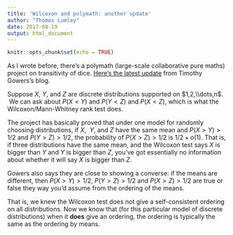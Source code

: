 ```yaml
---
title: 'Wilcoxon and polymath: another update'
author: "Thomas Lumley"
date: 2017-08-19
output: html_document
---
```


```r
knitr::opts_chunk$set(echo = TRUE)
```

As I wrote before, there’s a polymath (large-scale collaborative pure maths) project on transitivity of dice. [Here’s the latest update](https://gowers.wordpress.com/2017/07/25/intransitive-dice-vi-sketch-proof-of-the-main-conjecture-for-the-balanced-sequences-model/#more-6318) from Timothy Gowers’s blog.

Suppose $X$, $Y$, and $Z$ are discrete distributions supported on $1,2,\\dots,n$.  We can ask about $P(X<Y)$ and $P(Y<Z)$ and $P(X<Z)$, which is what the Wilcoxon/Mann-Whitney rank test does. 

The project has basically proved that under one model for randomly choosing distributions, if $X$,  $Y$, and $Z$ have the same mean and $P(X>Y)>1/2$ and $P(Y>Z)>1/2$, the probability of $P(X>Z)>1/2$ is $1/2+o(1)$. That is, if three distributions have the same mean, and the Wilcoxon test says $X$ is bigger than $Y$ and $Y$ is bigger than $Z$, you’ve got essentially no information about whether it will say $X$ is bigger than $Z$.

Gowers also says they are close to showing a converse: if the means are different, then $P(X>Y)>1/2$, $P(Y>Z)>1/2$ and $P(X>Z)>1/2$ are true or false they way you’d assume from the ordering of the means. 

That is, we knew the Wilcoxon test does not give a self-consistent ordering on all distributions. Now we know that (for this particular model of discrete distributions) when it **does** give an ordering, the ordering is typically the same as the ordering by means. 
